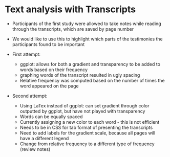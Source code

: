 # Text analysis with Transcripts {#textcolor}

- Participants of the first study were allowed to take notes while reading through the transcripts, which are saved by page number
- We would like to use this to highlight which parts of the testimonies the participants found to be important

- First attempt:
  - ggplot: allows for both a gradient and transparency to be added to words based on their frequency
  - graphing words of the transcript resulted in ugly spacing
  - Relative frequency was computed based on the number of times the word appeared on the page
- Second attempt:
  - Using LaTex instead of ggplot: can set gradient through color outputted by ggplot, but have not played with transparency
  - Words can be equally spaced
  - Currently assigning a new color to each word - this is not efficient
  - Needs to be in CSS for tab format of presenting the transcripts
  - Need to add labels for the gradient scale, because all pages will have a different legend
  - Change from relative frequency to a different type of frequency (review notes)